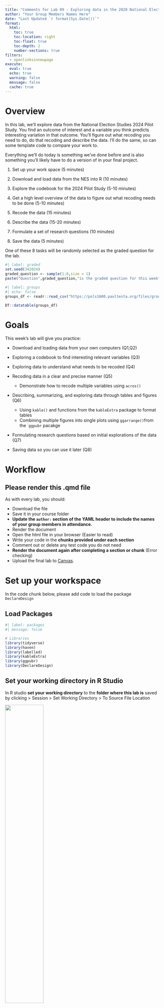 ```yaml
---
title: "Comments for Lab 09 - Exploring data in the 2020 National Elections Study"
author: "Your Group Members Names Here"
date: "Last Updated `r format(Sys.Date())`"
format:
  html:
    toc: true
    toc-location: right
    toc-float: true
    toc-depth: 2
    number-sections: true
filters:
  - openlinksinnewpage
execute: 
  eval: true
  echo: true
  warning: false
  message: false
  cache: true
---
```



# Overview {.unnumbered}

In this lab, we'll explore data from the National Election Studies 2024 Pilot Study. You find an outcome of interest and a variable you think predicts interesting variation in that outcome. You'll figure out what recoding you need to do, do that recoding and describe the data. I'll do the same, so can some template code to compare your work to.

Everything we'll do today is something we've done before and is also something you'll likely have to do a version of in your final project.

1. Set up your work space (5 minutes)

2. Download and load data from the NES into R (10 minutes)

3. Explore the codebook for the 2024 Pilot Study (5-10 minutes)

4. Get a high level overview of the data to figure out what recoding needs to be done (5-10 minutes)

5. Recode the data (15 minutes)

6. Describe the data (15-20 minutes)

7. Formulate a set of research questions (10 minutes)

8. Save the data (5 minutes)


One of these 8 tasks will be randomly selected as the graded question for the lab.

```r
#| label: graded
set.seed(342024)
graded_question <- sample(1:8,size = 1)
paste("Question",graded_question,"is the graded question for this week")
```



```r
#| label: groups
#| echo: false
groups_df <- readr::read_csv("https://pols1600.paultesta.org/files/groups.csv")

DT::datatable(groups_df)
```

# Goals {.unnumbered}

This week's lab will give you practice:

- Download and loading data from your own computers (Q1,Q2)

- Exploring a codebook to find interesting relevant variables (Q3)

- Exploring data to understand what needs to be recoded (Q4)
  
- Recoding data in a clear and precise manner (Q5)

  - Demonstrate how to recode multiple variables using `acros()`

- Describing, summarizing, and exploring data through tables and figures (Q6)

  - Using `kable()` and functions from the `kableExtra` package to format tables
  - Combining multiple figures into single plots using `ggarrange()`from the ``ggpubr` pacakge

- Formulating research questions based on initial explorations of the data (Q7)

- Saving data so you can use it later (Q8)





# Workflow {.unnumbered}

## Please render this .qmd file {.unnumbered}

As with every lab, you should:

-   Download the file
-   Save it in your course folder
-   **Update the `author:` section of the YAML header to include the names of your group members in attendance.**
-   Render the document
-   Open the html file in your browser (Easier to read)
-   Write your code in the **chunks provided under each section**
-   Comment out or delete any test code you do not need
-   **Render the document again after completing a section or chunk** (Error checking)
-   Upload the final lab to [Canvas](https://canvas.brown.edu/courses/1094972/assignments){target="_blank"}.



# Set up your workspace

In the code chunk below, please add code to load the package `DeclareDesign`


## Load Packages

```r
#| label: packages
#| message: false

# Libraries
library(tidyverse)
library(haven)
library(labelled)
library(kableExtra)
library(ggpubr)
library(DeclareDesign)
```

## Set your working directory in R Studio

In R studio **set your working directory** to the **folder where this lab is** saved by clicking > Session > Set Working Directory > To Source File Location

![](https://pols1600.paultesta.org/labs/images/09-nes6.png){width=50%}

After doing so uncomment `getwd()` Should print out something like

> "~/Desktop/pols1600/labs/"

Depending on where your lab is saved

```r
#| label: check_wd

# In the Top Panel of RStudio Click
# Session > Set Working Directory > Source File Location

# Uncomment to Check Where Your File is Saved 
# getwd()
```

:::{.callout-note}
If `getwd()` says something like '~/Downloads/' click: "File > Save As" and **save this lab** in your **course folder**. Then **close** the version `09-lab.qmd` that was opened from your Downloads folder and **open** the version of `09-lab.qmd` that now exists in your course folder.
:::


# Download and load the NES data into R

Please click [here](https://electionstudies.org/data-center/2024-pilot-study/) to go to the download page for the National Election Studies 2024 Pilot Study

- Click the **Log-in Button**

![](https://pols1600.paultesta.org/labs/images/09-nes1.png){width=50%}

- Create an account with the NES

![]((https://pols1600.paultesta.org/labs/images/09-nes2.png){width=30%}

- Right click (Ctrl-click) on the DTA button. This will allow you to select `Save Link As...` Which should in turn allow you to chose where the file is saved. Save it in the **same folder as 09-lab.qmd**

![](https://pols1600.paultesta.org/labs/images/09-nes3.png){width=50%}
![](https://pols1600.paultesta.org/labs/images/09-nes4.png){width=50%}

- Unzip `anes_pilot_2024_dta_20240319.zip`. 
  - On a Mac this creates a new folder called `anes_pilot_2024_dta_20240319` in your course folder which contains the following files:
  - `anes_pilot_2024_dta_20240319.dta` the data
  - `anes_pilot_2024_userguidecodebook_20240319.pdf` the codebook for the data
  - On a PC i think i it asks you where you want to unzip the files. Please unzip them directly into your course folder.  

![](https://pols1600.paultesta.org/labs/images/09-nes5.png){width=50%}

- Load the data using some version of the following commands:

```r
#| label: data

## IF .dta file is in subfolder where lab is:
# df <- read_dta("~/anes_pilot_2024_dta_20240319/anes_pilot_2024_20240319.dta")

## IF .dta file is in SAME folder as lab:
# df <- read_dta("anes_pilot_2024_20240319.dta")

## IF nothing works, fear not, you can load the data from the web as a backup
df <- read_dta(url("https://pols1600.paultesta.org/files/data/anes_pilot_2024_20240319.dta"))
```



# Explore the codebook

Please open the file `anes_pilot_2024_userguidecodebook_20240319.pdf`. 

It should be in same folder as the data.

Use Control+F for keywords to quickly navigate through the codebook looking for questions and variables that interest you.

## Identify a potential outcome of interest


In this and next week's lab, I'll be exploring factors that explain variation in the following outcome variables:

A measure 

- `vchoice_rematch` "Vote Trump or Biden in 2024"
  
  - `1` = Donald Trump
  - `2` = Joe Biden
  - `-7` = No Answer
  - `-1` = Inapplicable

And five measures of political participation in the 2020 campaign
  
- `mobil_talk` "2020 campaign - Talk to others about candidates"
- `mobil_online` "2020 campaign - Participate in online rallies"
- `mobil_rally` "2020 campaign - Attend in person rallies"
- `mobil_button` "2020 campaign - Wear a button or campaign sticker"
- `mobil_work` "2020 campaign - Any other work to support candidates"

  - `1` = Yes
  - `2` = No
  - `-1` = Inapplicable

**Please find a variable that describes some outcome of interest to you and fill in the following**

- `outcome_variable_name` Question topic
  - variable values 

## Identify at least one variable that might predict variation in your outcome.

From a quick skim, I've selected the following potential predictors, which I will recode below:

- `age` Age
- `educ` Education
- `faminc_new` Income
- `race` Race
- `pid7` 7 point party identification


**Please find at least one more predictor which you think might explain variation in your outcome of interest and fill in the following**

- `predictor_variable_name` Question topic
  - variable values 

For example, perhaps you're interested in differences by gender, or ideology, or social media use. See if you can find variables that measure these concepts. 

You only needed to identify one, but you can choose to explore more if you want. Don't choose 50, unless you really like recoding data.


# Get a high level overview of the data

In this section, we'll get practice quickly looking at variables **to see what, if anything needs to be recoded**. 

I had you download the `.dta` instead of the `.csv` version of the data, because the `.dta` includes value labels for the data, which makes it easier to understand what a specific number corresponds to substantively.


## Examine the distributions and values of your outcome variable

Please uncomment and run the code below

```r
#| label: dvhlo_me

# Vote Choice
get_variable_labels(df$vchoice_rematch)
get_value_labels(df$vchoice_rematch)
table(df$vchoice_rematch,useNA = "ifany")

# Acts of Participation
# All variables start with mobil_ prefix
df %>% select(starts_with("mobil")) %>% names()

# Political Talk
get_variable_labels(df$mobil_talk)
get_value_labels(df$mobil_talk)
table(df$mobil_talk,useNA = "ifany")

# Save the names all variables related to acts of participation in 2020
the_participation_vars <- df %>% select(starts_with("mobil")) %>% names()
# Only keep the variables that measure participation and not survey timing
the_participation_vars <- the_participation_vars[1:5]

```

From quickly looking at my outcome variables, I know that I will want to:


- Recode `vchoice_rematch` to `dv_vote_trump2024` which 
  - equals 1 if `vchoice_rematch == 1` 
  - equals 0 if `vchoice_rematch == 2` 
  - equals `NA` if `vchoice_rematch < 0`

- Recode variables that start with `mobil_*` to variables that start with `polpart_*` and:
  - equal 1 if `mobil_* == 1` 
  - equal 0 if `mobil_* == 2` 
  - equals `NA` if `mobil_*` < 0`

- Create `dv_participation*` which is the sum of respondents' five responses to the recoded `polpart_*` variables 

## Describe any recoding of your outcome variable

In the code chunk below, please repeat this process for the outcome variable you selected in the previous section:

```r
#| label: dvhlo_YOU

# Get a HLO of your outcome variable

```


- Recode `YOUR OUTCOME VARIABLE HERE` to `NAME FOR RECODED VARIABLE`
  - Describe what values need to be recoded in the new variable
  


## Examine the distributions and values of your predictor variable

Now I'll repeat this process for my potential predictor variables.

Please uncomment and run the code below

```r
#| label: ivhlo_me

# Age
get_variable_labels(df$age)
get_value_labels(df$age)
summary(df$age)


# Education
get_variable_labels(df$educ)
get_value_labels(df$educ)
table(df$educ)
summary(df$educ)


# Income
get_variable_labels(df$faminc_new)
get_value_labels(df$faminc_new)
table(df$faminc_new)
summary(df$faminc_new)


# Race
get_variable_labels(df$race)
get_value_labels(df$race)
summary(df$race)
table(df$race,useNA = "ifany")


# Partisanship
get_variable_labels(df$pid7)
get_value_labels(df$pid7)
summary(df$pid7)
table(df$pid7)


```

After taking a quick look at each variable, I know that I'll want to do the following recoding:

- `age` to `age`^[In general, I try not to recode the original variables, but instead create new columns, with different names. But, like this footnote, it seems overly verbose to create something like `age_recoded`, so I'll break my  general rule] 
  - recode `-9`s to `NA`
- `educ` no recoding needed
  - create indicator `has_college_degree` which equals `1` is `educ > 4` and `0` otherwise
- `faminc_new` to `income`
  - recode `-7` and `97` to `NA`
- `race` to `race_5cat`
  - `race == 1 ~ "White"`
  - `race == 2 ~ "Black"`
  - `race == 3 ~ "Hispanic"`
  - `race == 4 ~ "Asian"`
  - `T ~ "Other"` (Collapse other racial categories)
- `race` to `is_*` binary indicators:
  - `is_white = 1` if `race==1`, `0` otherwise
- `pid7` to `partyid`
  - recode `pid7 == 8` to `4` (Classify `Don't Knows` as Independents)
- `pid7` to `is_*`: binary indicators:
  - `is_dem = 1` if `partyid < 4`, 0 otherwise 
  - `is_rep = 1` if `partyid > 4`, 0 otherwise 
  - `is_ind = 1` if `partyid == 4`, 0 otherwise 

## Describe any recoding of your predictor(s)

In the code chunk below, please repeat this process for the additional predictor(s) you selected in the previous section:

```r
#| label: ivhlo_YOU

# Get a HLO of your outcome variable

```


- Recode `YOUR OUTCOME VARIABLE HERE` to `NAME FOR RECODED VARIABLE`
  - Describe what values need to be recoded in the new variable

# Recode the data

Now we've got a plan of action for how we need to recode the data.


## Recode the outcome variables

Please uncomment and run the following code chunk:

```r
#| label: dvrecode_me

df %>%
  # Recode 2024 Vote Choice
  mutate(
    dv_vote_trump2024 = case_when(
      vchoice_rematch == 1 ~ 1,
      vchoice_rematch == 2 ~ 0,
      T ~ NA
    )
  ) %>% 
  # Recode Individual Acts of Participation
  mutate(across(all_of(the_participation_vars), 
                \(x) case_when(
                  x == 1 ~ 1,
                  x == 2 ~ 0,
                  T ~ NA
                ),
                .names = "polpart_{.col}"
                )
                
                ) %>% 
  # Create Additive Measure of Participation
  mutate(
    dv_participation = rowSums(
      select(.,starts_with("polpart")),
      na.rm = T)
    
  ) -> df
```

**Please recode your outcome of interest as needed**

Remember to save the output of your recode back into the dataframe `df`

```r
#| label: dvrecode_YOU

# Recode your outcome of interest


```


## Check the recoding of your outcome

It's a good habit to compare your recoded variables to their original values, to make sure your code did what you thought it did.

Please uncomment and run the following:

```r
#| label: check_recode_me
# Check recodes

table(
  recode = df$dv_vote_trump2024,
  original = df$vchoice_rematch, 
  useNA = "ifany"
  )

table(
  recode = df$polpart_mobil_button,
  original = df$mobil_button, 
  useNA = "ifany"
  )
table(
  total = df$dv_participation,
  item = df$polpart_mobil_button,
  useNA = "ifany"
  )

```

So everything looks in order. I could have probably checked the `dv_participation` variable against all of its constituent items, but based off comparing it to `polpart_mobil_button` everything looks in order since:
 - there are no cases where `polpart_mobil_button` is 1 but `dv_participation` is 0
 - there are no cases where `dv_participation` is at it's max but `polpart_mobil_button` is 0. 
 - `dv_participation` has the correct theoretical range from 0 acts to 5 acts.

Now do the same for your outcome variable.

**Please check your recoded outcome against its original values**

```r
#| label: check_recode_YOU
# Check recodes

```

## Recode your predictor variables

Again, I've provide some demonstration code to recode the predictors listed above. 

Please uncomment and run the following

```r
#| label: ivrecode_me

df %>% 
  mutate(
    # Age
    age = ifelse(age < 0, NA, age),
    # Education
    education = educ,
    educ_f = to_factor(educ), #Convert to Factor for Plotting
    is_college_grad = ifelse(educ > 4,1,0),
    # Income
    income = case_when(
      faminc_new < 0 ~ NA,
      faminc_new > 0 & faminc_new >16 ~ NA,
      T ~ faminc_new
    ),
    # Race
    race_5cat = case_when(
      race < 5 ~ to_factor(race),
      T ~ "Other"
    ) %>% factor(., levels = c("White","Black","Hispanic","Asian","Other")),
    is_white = ifelse(race == 1, 1, 0),
    is_black = ifelse(race == 2, 1, 0),
    is_hispanic = ifelse(race == 3, 1, 0),
    is_asian = ifelse(race == 4, 1, 0),
    is_other = ifelse(race == 5, 1, 0),
    # Partisanship
    partyid = case_when(
      pid7 == 8 ~ 4,
      T ~ pid7
    ),
    is_dem = ifelse(partyid  < 4, 1, 0),
    is_rep = ifelse(partyid  > 4, 1, 0),
    is_ind = ifelse(partyid  == 4, 1, 0),
  ) -> df


```

**Please recode your additional predictor(s) as needed**

```r
#| label: ivrecode_YOU

# Recode your additional predictor(s)

```

It's a good habit to check your all your recoding -- particularly if you're doing something like summing over multiple columns -- but for this lab, we'll live dangerously.

# Describe the Data

Now let's get some practice **summarizing our data**, presenting these summaries as **tables** and **figures**, and interpreting our results


## Create a table of summary statistics

Please uncomment and run the code below which demonstrates how to **produce a nicely formatted table** of summary statistics

```r
#| label: datasummary_me

# Vector of numeric variables to summarize
the_vars <- c(
  "dv_vote_trump2024", 
  "dv_participation",
  "age","education","income",
  "is_white","is_black","is_hispanic","is_asian","is_other",
  "partyid","is_dem","is_rep","is_ind"
)

# Vector of nicely formatted labels for variables
the_labels <- c(
  "Vote for Trump in '24",
  "Acts of Participation in `20",
  "Age","Education", "Income",
  "White", "Black","Hispanic","Asian","Other",
  "Party ID", "Democrat","Republican","Independent"
)

df_summary <- df %>% 
  select(all_of(the_vars)) %>%
  rename_with(~the_labels) %>% 
  pivot_longer(
    cols = everything(),
    names_to = "Variable"
  ) %>% 
  mutate(
    Variable = factor(Variable, levels = the_labels)
  ) %>% 
  group_by(Variable) %>% 
  summarise(
    Min = min(value,na.rm = T),
    p25 = quantile(value, prob = .25,na.rm = T),
    Median = quantile(value, prob = .5,na.rm = T),
    Mean = mean(value, na.rm = T),
    p75 = quantile(value, prob = .75,na.rm = T),
    Max = max(value,na.rm = T),
    `N missing` = sum(is.na(value))
  )

# Look at results
df_summary
```


We can then format `df_summary` as table using `knitr()` and styling options from the `kableExtra` package:


```r
#| label: summarytab_me
#| echo: true

kable(df_summary,
      digits = 2) %>% 
  kable_styling() %>% 
  pack_rows("Outcomes", start_row = 1, end_row = 2) %>% 
  pack_rows("Demographic Predictors", 3, 10) %>% 
  pack_rows("Political Predictors", 11, 14)
```

## Modify the table to include your predictors

Using the two **previous code chunks as a template**, update the code so that the table includes your chosen outcome and predictors.

```r
#| label: datasummary_YOU

# Copy, paste, and update code from datasummary_me to include your variables


```

```r
#| label: summarytab_YOU
#| echo: false

# Copy, paste, and update code from summarytab_me to display your results

```

## Interpret the results of your table.

**Please write a few sentences that provide a substantive interpretation of your table of descriptive statistics** 

Your reader should come away with an understanding of the characteristics of the respondents to this sample.

The National Election Study's 2024 Pilot Study contains responses from 1909 individuals^[See note below]. The typical respondent in the data was just under 50 years old, with some college, with an income in the range of \$50k-\$59k. Approximately two-thirds of the sample identified as white, with 13 percent of respondents identifying as Black, 13 percent as Hispanic, 2 percent as Asian. Forty-three percent of respondents identified as Democrats, 38 percent as Republicans, and 20 percent as Independents. The respondents were evenly split in who they would vote for 2024, with 50 percent saying they would Vote for Donald Trump, and 50 percent saying Joe Biden. In the 2020 campaign, the average respondent reported engaging in about 1 act of political participation. 


------


Note, that technically, 024 Pilot Study contains three types of respondents described by `sample_type`: 

- 1,500 respondents who are part of a weighted sample that generalizes to the U.S. population
- 113 respondents who completed the survey, but were not included in the panel-matching procedure used to construct construct a representative sample
- 296 respondents who didn't complete the whole survey.

So, *technically speaking*^[Which is [the best kind of speaking](https://www.youtube.com/watch?v=hou0lU8WMgo)], if we wanted to draw inferences about the proportion of American's planning to to vote for Trump or Biden in 2024, we should only look at the 1,500 respondents in the weighted sample, and we should calculate that proportion using the sampling weights provided by `weights`. 

Survey weights are complicated things, but the basically idea is that each observation is the sample is representative of observations in the population. Some types of observations will be over-represented in our sample -- these are given smaller weights -- while others are under-represented -- these are given greater weights.

Quick look at the highest and lowest survey weights seems to suggest to me that weighting procedure is giving more weight to respondents with lower levels of education, and income, and less weight to higher incomes and education levels.

```r

df %>% filter(
 weight > quantile(weight, .99, na.rm=T)
 ) %>% 
  select(weight, gender, age, race_5cat, education, income, partyid)

df %>% filter(
  weight < quantile(weight, .01, na.rm=T)
) %>% 
  select(weight, gender, age, race_5cat, education, income, partyid)

```


Sampling weights are a can worms we won't deal with in this class. Check out these resources on the [`survey`](https://bookdown.org/mpfoley1973/survey/) and [`srvyr`](https://tidy-survey-r.github.io/tidy-survey-book/c04-getting-started.html) packages for how to incorporate survey weights into your analysis. In the code below we see that distributions of race and ethnicity are pretty similar in the weighted and full samples, but using survey weights seems to suggest that Biden's support as actually higher than Trumps, although the confidence intervals (Next week!) for both overlap 0.5 suggesting the race is essentially tied.


```r
#| label: weights

# install.packages("survey")
# install.packages("srvyr")
library(survey)
library(srvyr)

# Format as survey_design object
df_s <- as_survey_design(df %>% filter(sample_type == 1),weight = weight)

# Calculate weighted totals and proportions
df_s %>% 
  group_by(race) %>% 
  summarise(
    total = survey_total(),
    proption = survey_mean()
  )

# Compare to unweighted estimates
df %>%
  group_by(race) %>% 
  summarise(
    total = n()
  ) %>% 
  mutate(
    propotion = total/sum(total)
  )

# Calculated weighted proportions of support
df_s %>% 
  group_by(dv_vote_trump2024) %>%
  summarise(
    proportion = survey_mean()
  ) %>% select(dv_vote_trump2024,proportion, proportion_se)

# Compare to unweighted proportions just among those in weighted sample
df %>%
  filter(sample_type == 1) %>% 
  group_by(dv_vote_trump2024) %>% 
  summarise(
    total = n()
  ) %>% 
  mutate(
    propotion = total/sum(total)
  )

# And overall
df %>%
  group_by(dv_vote_trump2024) %>% 
  summarise(
    total = n()
  ) %>% 
  mutate(
    propotion = total/sum(total)
  )

# Formally test whether trumps support is above 50 percent
df_s %>% 
svyttest((dv_vote_trump2024==1) - 0 ~ 0,design = .,na.rm=T)

```



## Visualize the Data

Please a choose a variable or variables whose distribution or relationship you think may be substantively interesting to the potential story you want to tell.

In the code below, I visualize: 

- the distribution of age by race using `geom_boxplot()`
- average partisanship by race using `stat_summary()`
- how partisanship changes with age by race using `geom_smooth()`

And combine these 3 plots into a single figure using two calls to the `ggarrange()` function from the `ggpubr` package




```r
#| label: dataviz_me
#| fig-height: 8

fig_age_race <- df %>% 
  ggplot(aes(race_5cat,age,
             col = race_5cat))+
  geom_boxplot()+
  labs(
    x = "Race",
    y = "Age",
    col = "Race",
    title = "Distribution of Age by Race"
  )+
  theme_minimal()

fig_pid_race <- df %>% 
  ggplot(aes(race_5cat,partyid,
             col = race_5cat))+
  stat_summary(position = position_dodge(width=.5))+
  labs(
    x = "Race",
    y = "Partisanship",
    col = "Race",
    title = "Average Partisanship by Race"
  )+
  theme_minimal()

fig_age_race_pid <- df %>% 
  mutate(
    Race = race_5cat
  ) %>% 
  ggplot(aes(age,partyid,
             col = race_5cat
             ))+
  geom_smooth(se = F) +
  geom_jitter(size=.5, alpha=.3) +
  labs(
    x = "age",
    y = "Partisanship",
    col = "Race",
    title = "Distribution of Partisanship by Age and Race in 2024 NES Pilot Study"
  )+
  theme_minimal()

fig_desc <- ggarrange(
  # Top Row, two columns
  ggarrange(
    fig_age_race, fig_pid_race,
    ncol =2,
    legend = "none"
    ), 
  # Bottom row, 1 column
  fig_age_race_pid, 
  nrow=2,
  common.legend = T,
  legend = "bottom",
  heights = c(1,1.5)
  )

fig_desc
```

From the figure, we  see that whites in sample have the highest median age (55 years) followed by Blacks (46 years). Hispanic and Asian respondents have the youngest median age of (40 years). Whites are also tend to lean more Republican in their partisanship than other racial minority groups. This is particularly true for older whites in the sample. Interestingly, average partisanship stays roughly constant with age for Asians and Hispanics, but older Black respondents are more likely to identify as Democrats than younger Blacks, whose partisan identification is more independent.

**Please produce your own figure and provide a similar interpretation of what it conveys.**

```r
#| label: dataviz_You
#| fig-height: 8
#| fig-cap: "**Figure:** Your title here"

```

# Formulate a research question

Please take a moment, formulate a research question you might ask of your data for next week's lab


Here's an example of some questions I might ask of these data

**Research Question: Age, Race, and Support For Trump**

Broadly, I'm interested in how support for Trump in the 2024 election varies with age and race. On average, I expect that older voters will be more supportive of Trump, but suspect that this trend varies by race. I expect it will be particularly true among White voters, but less so among People of color. Finally, I wonder whether these specific relationships hold, once we control for variations in partisan identification which we know varies both by age and race.

**Research Question: Education, Income, and Political Participation**

What's the relationship between income, education, and political?^[In general, I'm often ambivalent on this kind of "What's the effect of x on y" phrasing. I think it's fine for framing, but the real question I'm interested in is something about the interaction and relative effects of income and education on participation, hence the subsequent clarification of research question.] Past research suggests both are associated with higher rates of political participation. But I wish to know whether the effects of one varies conditional on the levels of the other. Are income education complements, amplifying each others' association with participation? Or are they possibly substitutes, such that increases in education for the low income might reduce gaps in rates of participation compared to higher income individuals?

 


# Save your data

Finally, save your data so you can load all the work you've done today and hit the ground running, next lab.

```r
#| label: savedata
# save(df, file = "nes24.rda")
```


# Take the Class Survey {.unnumbered}

Please take a few moments to complete the [class survey](https://brown.co1.qualtrics.com/jfe/form/SV_5itnKQBX4cQGCsm){target="_blank"} for this week.){target="_blank"} for this week.

